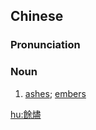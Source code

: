 {{also|余烬}}
==Chinese==
{{zh-forms|s=余烬}}

===Pronunciation===
{{zh-pron
|m=yújìn
|c=jyu4 zeon6
|mn=qz:îr-chǐn/xm:û-chīn/zz:î-chīn
|cat=n
}}

===Noun===
{{zh-noun}}

# [[ash]]es; [[ember]]s

[[hu:餘燼]]